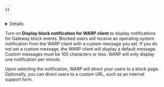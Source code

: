 ```yaml
---
{}
---
```



<Details header="Feature availability">

| [WARP modes](/cloudflare-one/connections/connect-devices/warp/configure-warp/warp-modes/) | [Zero Trust plans](https://www.cloudflare.com/plans/zero-trust-services/) |
| ----------------------------------------------------------------------------------------- | ------------------------------------------------------------------------- |
| <ul><li> Gateway with WARP</li><li> Secure Web Gateway without DNS filtering </li></ul>   | Enterprise                                                                |

| System   | Availability | Minimum WARP version |
| -------- | ------------ | -------------------- |
| Windows  | ✅           | 2024.1.159.0         |
| macOS    | ✅           | 2024.1.160.0         |
| Linux    | ❌           |                      |
| iOS      | ✅           | 1.7                  |
| Android  | ✅           | 1.4                  |
| ChromeOS | ✅           | 1.4                  |

</Details>

Turn on **Display block notification for WARP client** to display notifications for Gateway block events. Blocked users will receive an operating system notification from the WARP client with a custom message you set. If you do not set a custom message, the WARP client will display a default message. Custom messages must be 100 characters or less. WARP will only display one notification per minute.

Upon selecting the notification, WARP will direct your users to a block page. Optionally, you can direct users to a custom URL, such as an internal support form.

<Render file="gateway/client-notifications-os" product="cloudflare-one" />
